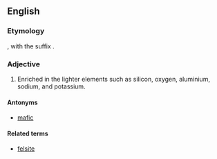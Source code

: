 ==English==


===Etymology===

{{blend|feldspar|silica}}, with the suffix {{en-term|-ic}}.

===Adjective===
{{en-adj}}

#{{mineralogy}} Enriched in the lighter elements such as silicon, oxygen, aluminium, sodium, and potassium.

====Antonyms====
*[[mafic]]

====Related terms====
*[[felsite]]